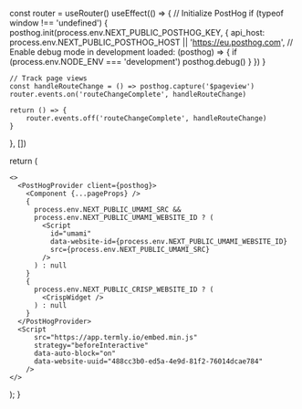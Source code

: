 
  const router = useRouter()
  useEffect(() => {
    // Initialize PostHog
    if (typeof window !== 'undefined') {
      posthog.init(process.env.NEXT_PUBLIC_POSTHOG_KEY, {
        api_host: process.env.NEXT_PUBLIC_POSTHOG_HOST || 'https://eu.posthog.com',
        // Enable debug mode in development
        loaded: (posthog) => {
          if (process.env.NODE_ENV === 'development') posthog.debug()
        }
      })
    }

    // Track page views
    const handleRouteChange = () => posthog.capture('$pageview')
    router.events.on('routeChangeComplete', handleRouteChange)

    return () => {
        router.events.off('routeChangeComplete', handleRouteChange)
    }

}, [])

return (

    <>
      <PostHogProvider client={posthog}>
        <Component {...pageProps} />
        {
          process.env.NEXT_PUBLIC_UMAMI_SRC &&
          process.env.NEXT_PUBLIC_UMAMI_WEBSITE_ID ? (
            <Script
              id="umami"
              data-website-id={process.env.NEXT_PUBLIC_UMAMI_WEBSITE_ID}
              src={process.env.NEXT_PUBLIC_UMAMI_SRC}
            />
          ) : null
        }
        {
          process.env.NEXT_PUBLIC_CRISP_WEBSITE_ID ? (
            <CrispWidget />
          ) : null
        }
      </PostHogProvider>
      <Script
          src="https://app.termly.io/embed.min.js"
          strategy="beforeInteractive"
          data-auto-block="on"
          data-website-uuid="488cc3b0-ed5a-4e9d-81f2-76014dcae784"
        />
    </>

);
}
